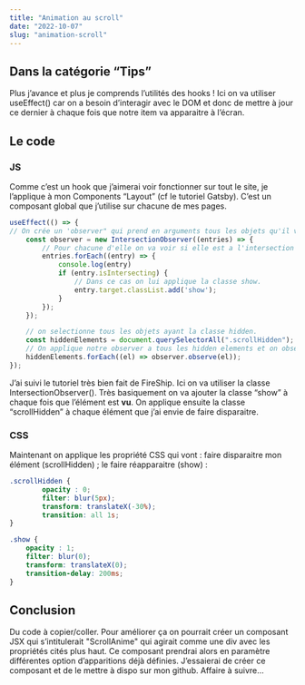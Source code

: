 ```yaml
---
title: "Animation au scroll"
date: "2022-10-07"
slug: "animation-scroll"
---
```


## Dans la catégorie “Tips”

Plus j’avance et plus je comprends l’utilités des hooks ! Ici on va utiliser useEffect() car on a besoin d’interagir avec le DOM et donc de mettre à jour ce dernier à chaque fois que notre item va apparaitre à l’écran.

## Le code

### JS

Comme c’est un hook que j’aimerai voir fonctionner sur tout le site, je l’applique à mon Components “Layout” (cf le tutoriel Gatsby).  C’est un composant global que j’utilise sur chacune de mes pages.

```jsx
useEffect(() => {
// On crée un 'observer" qui prend en arguments tous les objets qu'il va croiser et les appeler 'entries'
    const observer = new IntersectionObserver((entries) => {
        // Pour chacune d'elle on va voir si elle est a l'intersection du point de vue ou non :
        entries.forEach((entry) => {
            console.log(entry)
            if (entry.isIntersecting) {
                // Dans ce cas on lui applique la classe show.
                entry.target.classList.add('show');
            }
        });
    });

    // on selectionne tous les objets ayant la classe hidden.
    const hiddenElements = document.querySelectorAll(".scrollHidden");
    // On applique notre observer a tous les hidden elements et on observe chacun d'entre eux.
    hiddenElements.forEach((el) => observer.observe(el));
});
```

J’ai suivi le tutoriel très bien fait de FireShip. Ici on va utiliser la classe IntersectionObserver(). Très basiquement on va ajouter la classe “show” à chaque fois que l’élément est **vu**. On applique ensuite la classe “scrollHidden” à chaque élément que j’ai envie de faire disparaitre. 

### CSS

Maintenant on applique les propriété CSS qui vont : faire disparaitre mon élément (scrollHidden) ; le faire réapparaitre (show) :

```css
.scrollHidden {
        opacity : 0;
        filter: blur(5px);
        transform: translateX(-30%);
        transition: all 1s;
}

.show {
    opacity : 1;
    filter: blur(0);
    transform: translateX(0);
    transition-delay: 200ms;
}
```

## Conclusion

Du code à copier/coller. Pour améliorer ça on pourrait créer un composant JSX qui s’intitulerait "ScrollAnime" qui agirait comme une div avec les propriétés cités plus haut. Ce composant prendrai alors en paramètre différentes option d’apparitions déjà définies. J’essaierai de créer ce composant et de le mettre à dispo sur mon github. Affaire à suivre…